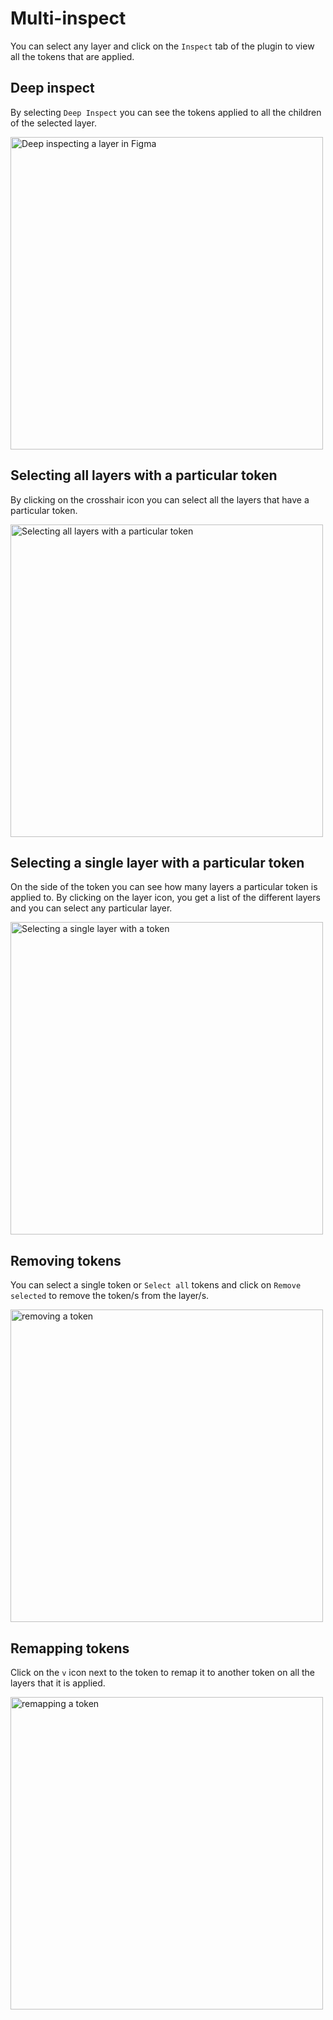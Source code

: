 # Multi-inspect

You can select any layer and click on the `Inspect` tab of the plugin to view all the tokens that are applied.




<ReactPlayer
  muted
  width="100%"
  height="auto"
  loop
  playing
  controls
  alt="multi-inspect in action"
  url="/multi-inspect.mp4"
/>

## Deep inspect

By selecting `Deep Inspect` you can see the tokens applied to all the children of the selected layer.


<img src='../multi-inspect-deep-inspect.png' alt="Deep inspecting a layer in Figma" width="500" />

## Selecting all layers with a particular token

By clicking on the crosshair icon you can select all the layers that have a particular token.


<img src='../multi-inspect-select-all.png' alt="Selecting all layers with a particular token" width="500" />

## Selecting a single layer with a particular token

On the side of the token you can see how many layers a particular token is applied to. By clicking on the layer icon, you get a list of the different layers and you can select any particular layer.



<img src='../multi-inspect-select-one.png' alt="Selecting a single layer with a token" width="500" />

## Removing tokens

You can select a single token or `Select all` tokens and click on `Remove selected` to remove the token/s from the layer/s.



<img src='../multi-inspect-remove.png' alt="removing a token" width="500" />

## Remapping tokens

Click on the `v` icon next to the token to remap it to another token on all the layers that it is applied.



<img src='../multi-inspect-remap.png' alt="remapping a token" width="500" />
